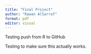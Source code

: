 ```yaml
---
title: "Final Project"
author: "Rawan AlSarraf"
format: pdf
editor: visual
---
```

Testing push from R to GitHub

Testing to make sure this actually works.